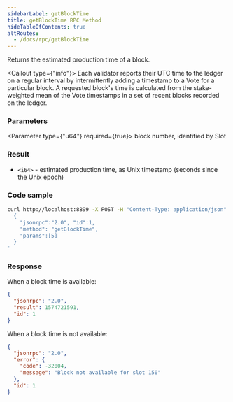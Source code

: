 ```yaml
---
sidebarLabel: getBlockTime
title: getBlockTime RPC Method
hideTableOfContents: true
altRoutes:
  - /docs/rpc/getBlockTime
---
```


Returns the estimated production time of a block.

<Callout type={"info"}>
  Each validator reports their UTC time to the ledger on a regular interval by
  intermittently adding a timestamp to a Vote for a particular block. A
  requested block's time is calculated from the stake-weighted mean of the Vote
  timestamps in a set of recent blocks recorded on the ledger.
</Callout>

<DocSideBySide>

<DocLeftSide>

### Parameters

<Parameter type={"u64"} required={true}>
  block number, identified by Slot
</Parameter>

### Result

-   `<i64>` - estimated production time, as Unix timestamp (seconds since the Unix
    epoch)

</DocLeftSide>

<DocRightSide>

### Code sample

```bash
curl http://localhost:8899 -X POST -H "Content-Type: application/json" -d '
  {
    "jsonrpc":"2.0", "id":1,
    "method": "getBlockTime",
    "params":[5]
  }
'
```

### Response

When a block time is available:

```json
{
  "jsonrpc": "2.0",
  "result": 1574721591,
  "id": 1
}
```

When a block time is not available:

```json
{
  "jsonrpc": "2.0",
  "error": {
    "code": -32004,
    "message": "Block not available for slot 150"
  },
  "id": 1
}
```

</DocRightSide>
</DocSideBySide>
